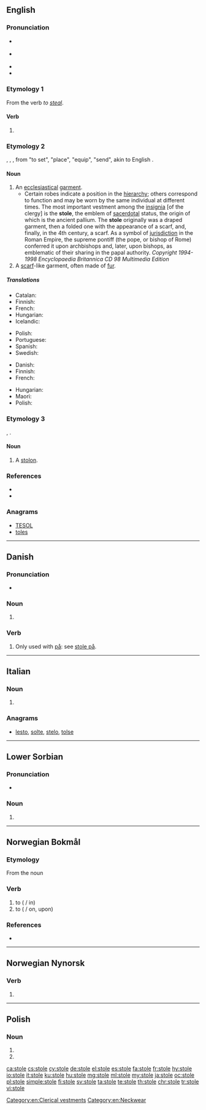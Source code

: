 ==English==

===Pronunciation===
* {{a|GenAm}} {{IPA|/ˈstoʊl/|lang=en}}
* {{a|RP}} {{IPA|/ˈstəʊl/|lang=en}}
* {{audio|en-us-stole.ogg|Audio (US)|lang=en}}
* {{rhymes|əʊl|lang=en}}

===Etymology 1===
From the verb ''to [[steal]]''.

====Verb====
{{head|en|verb form}}

# {{en-simple past of|steal}}

===Etymology 2===
{{etyl|ang|en}} {{term|stole|lang=ang}}, {{etyl|la|en}} {{term|stola|lang=la}}, {{etyl|grc|en}} {{term|στολή||stole, garment, equipment|lang=grc}}, from "to set", "place", "equip", "send", akin to English {{term|stall|lang=en}}.

====Noun====
{{en-noun}}

# An [[ecclesiastical]] [[garment]].
#* Certain robes indicate a position in the [[hierarchy]]; others correspond to function and may be worn by the same individual at different times. The most important vestment among the [[insignia]] [of the clergy] is the '''stole''', the emblem of [[sacerdotal]] status, the origin of which is the ancient pallium. The '''stole''' originally was a draped garment, then a folded one with the appearance of a scarf, and, finally, in the 4th century, a scarf. As a symbol of [[jurisdiction]] in the Roman Empire, the supreme pontiff (the pope, or bishop of Rome) conferred it upon archbishops and, later, upon bishops, as emblematic of their sharing in the papal authority. ''Copyright 1994-1998 Encyclopaedia Britannica CD 98 Multimedia Edition''
# A [[scarf]]-like garment, often made of [[fur]].

=====Translations=====
{{trans-top|ecclesiastical garment}}
* Catalan: {{t+|ca|estola|f}}
* Finnish: {{t|fi|stola}}
* French: {{t+|fr|étole}}
* Hungarian: {{t|hu|stóla}}
* Icelandic: {{t|is|stóla|f}}
{{trans-mid}}
* Polish: {{t|pl|stuła|f}}
* Portuguese: {{t+|pt|estola|f}}
* Spanish: {{t|es|estola|f}}
* Swedish: {{t+|sv|stola|c}}
{{trans-bottom}}

{{trans-top|scarf-like garment}}
* Danish: {{t|da|stola|c}}
* Finnish: {{t|fi|stoola}}
* French: {{t+|fr|étole}}
{{trans-mid}}
* Hungarian: {{t|hu|stóla}}
* Maori: {{t|mi|hikurere}}
* Polish: {{t+|pl|etola|f}}
{{trans-bottom}}

===Etymology 3===
{{etyl|la|en}} {{term|stolo|lang=la}}, {{term|-onis}}.

====Noun====
{{en-noun}}

# {{context|botany|lang=en}} A [[stolon]].

===References===
* {{R:Webster 1913}}
* {{R:Online Etymology Dictionary}}

===Anagrams===
* [[TESOL#English|TESOL]]
* [[toles#English|toles]]

[[Category:en:Clerical vestments]]
[[Category:en:Neckwear]]

----

==Danish==

===Pronunciation===
* {{IPA|/stoːlə/|[ˈsd̥oːlə]|lang=da}}

===Noun===
{{head|da|noun form|g=c}}

# {{plural indefinite of|stol|lang=da}}

===Verb===
{{da-verb|stol|stole|stoler|stolede|har|stolet}}

# Only used with [[på]]: see [[stole på]].

----

==Italian==

===Noun===
{{head|it|noun plural form|g=f}}

# {{plural of|stola|lang=it}}

===Anagrams===
* [[lesto#Italian|lesto]], [[solte#Italian|solte]], [[stelo#Italian|stelo]], [[tolse#Italian|tolse]]

----

==Lower Sorbian==

===Pronunciation===
* {{IPA|[ˈstɔlɛ]|lang=dsb}}

===Noun===
{{head|dsb|noun form}}

# {{inflection of|stoł||loc|s|lang=dsb}}

----

==Norwegian Bokmål==

===Etymology===
From the noun {{term|stol|lang=nb}}

===Verb===
{{head|nb|verb|imperative|stol|present tense|stoler|passive|stoles|simple past|stolte|past participle|stolt|present participle|stolende}}

# to {{l|en|trust}} ({{l|nb|på}} / in)
# to {{l|en|rely}} ({{l|nb|på}} / on, upon)

===References===
* {{R:The Bokmål Dictionary}}

----

==Norwegian Nynorsk==

===Verb===
{{head|nn|verb form}}

# {{nn-verb-form of|past participle|stel}}

----

==Polish==

===Noun===
{{head|pl|noun form|g=m}}

# {{inflection of|lang=pl|stół||loc|s}}
# {{inflection of|lang=pl|stół||voc|s}}

[[ca:stole]]
[[cs:stole]]
[[cy:stole]]
[[de:stole]]
[[el:stole]]
[[es:stole]]
[[fa:stole]]
[[fr:stole]]
[[hy:stole]]
[[io:stole]]
[[it:stole]]
[[ku:stole]]
[[hu:stole]]
[[mg:stole]]
[[ml:stole]]
[[my:stole]]
[[ja:stole]]
[[oc:stole]]
[[pl:stole]]
[[simple:stole]]
[[fi:stole]]
[[sv:stole]]
[[ta:stole]]
[[te:stole]]
[[th:stole]]
[[chr:stole]]
[[tr:stole]]
[[vi:stole]]